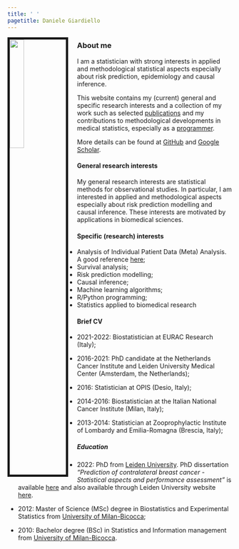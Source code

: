 ```yaml
---
title: ' '
pagetitle: Daniele Giardiello
---
```



<link rel="stylesheet" href="https://cdn.jsdelivr.net/gh/jpswalsh/academicons@1/css/academicons.min.css">

<img src="images/DanieleGiardiello.jpg" style="width:25%; border:5px solid; margin-right: 20px" align="left">


### About me
I am a statistician with strong interests in applied and methodological statistical aspects especially about risk prediction, epidemiology and causal inference.  

This website contains my (current) general and specific research interests and a collection of my work such as selected [publications](https://danielegiardiello.github.io/research.html) and my contributions to methodological developments in medical statistics, especially as a [programmer](https://danielegiardiello.github.io/programming.html).   

More details can be found at [GitHub](https://github.com/danielegiardiello) and [Google Scholar](https://scholar.google.com/citations?hl=en&user=6Xro0z8AAAAJ&view_op=list_works&sortby=pubdate).  


#### General research interests
My general research interests are statistical methods for observational studies. In particular, I am interested in applied and methodological aspects especially about risk prediction modelling and causal inference. These interests are motivated by applications in biomedical sciences.  

#### Specific (research) interests

+ Analysis of Individual Patient Data (Meta) Analysis. A good reference [here](https://www.ipdma.co.uk/); 
+ Survival analysis;  
+ Risk prediction modelling;  
+ Causal inference; 
+ Machine learning algorithms;  
+ R/Python programming;  
+ Statistics applied to biomedical research

#### Brief CV

+ 2021-2022: Biostatistician at EURAC Research (Italy);  

+ 2016-2021: PhD candidate at the Netherlands Cancer Institute and Leiden University Medical Center (Amsterdam, the Netherlands);   

+ 2016: Statistician at OPIS (Desio, Italy);  

+ 2014-2016: Biostatistician at the Italian National Cancer Institute (Milan, Italy);  
+ 2013-2014: Statistician at Zooprophylactic Institute of Lombardy and Emilia-Romagna (Brescia, Italy);  


##### Education

+ 2022: PhD from [Leiden University](https://www.universiteitleiden.nl/en). PhD dissertation _"Prediction of contralateral breast cancer - Statistical aspects and performance assessment"_ is available [here](https://books.gildeprint.nl/thesis/579953-Giardiello/) and also available through Leiden University website [here](https://scholarlypublications.universiteitleiden.nl/handle/1887/3455362).

+ 2012: Master of Science (MSc) degree in Biostatistics and Experimental Statistics from [University of Milan-Bicocca](https://en.unimib.it/);   

+ 2010: Bachelor degree (BSc) in Statistics and Information management from [University of Milan-Bicocca](https://en.unimib.it/).  









